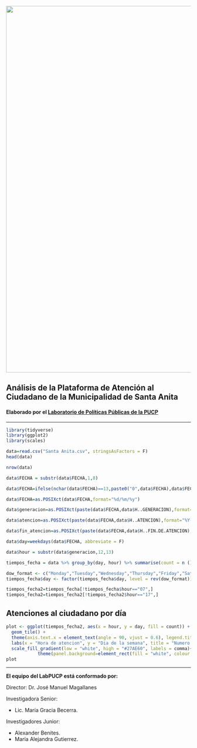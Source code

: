 <img src="https://github.com/ERMPeru/elecciones2016/raw/master/headerLogo.png" width="1000">


## Análisis de la Plataforma de Atención al Ciudadano de la Municipalidad de Santa Anita 

#### Elaborado por el [Laboratorio de Políticas Públicas de la PUCP](#team)

-----

```r
library(tidyverse)
library(ggplot2)
library(scales)
```

```r
data=read.csv("Santa Anita.csv", stringsAsFactors = F)
head(data)
```


```r
nrow(data)
```


```r
data$FECHA = substr(data$FECHA,1,8)
```

```r
data$FECHA=ifelse(nchar(data$FECHA)==13,paste0("0",data$FECHA),data$FECHA) 
```

```r
data$FECHA=as.POSIXct(data$FECHA,format="%d/%m/%y")
```

```r
data$generacion=as.POSIXct(paste(data$FECHA,data$H..GENERACION),format="%Y-%m-%d %H:%M:%S")
```

```r
data$atencion=as.POSIXct(paste(data$FECHA,data$H..ATENCION),format="%Y-%m-%d %H:%M:%S")
```

```r
data$fin_atencion=as.POSIXct(paste(data$FECHA,data$H..FIN.DE.ATENCION),format="%Y-%m-%d %H:%M:%S")
```


```r
data$day=weekdays(data$FECHA, abbreviate = F)
```

```r
data$hour = substr(data$generacion,12,13)
```


```r
tiempos_fecha = data %>% group_by(day, hour) %>% summarise(count = n ())
```

```r
dow_format <- c("Monday","Tuesday","Wednesday","Thursday","Friday","Saturday")
tiempos_fecha$day <- factor(tiempos_fecha$day, level = rev(dow_format))
```

```r
tiempos_fecha2=tiempos_fecha[!tiempos_fecha$hour=="07",]
tiempos_fecha2=tiempos_fecha2[!tiempos_fecha2$hour=="17",]
```

## Atenciones al ciudadano por día 

```r
plot <- ggplot(tiempos_fecha2, aes(x = hour, y = day, fill = count)) +
  geom_tile() +
  theme(axis.text.x = element_text(angle = 90, vjust = 0.6), legend.title = element_blank(), legend.position="top", legend.direction="horizontal", legend.key.width=unit(2, "cm"), legend.key.height=unit(0.25, "cm")) +
  labs(x = "Hora de atencion", y = "Dia de la semana", title = "Numero de atenciones") +
  scale_fill_gradient(low = "white", high = "#27AE60", labels = comma)+
    	    theme(panel.background=element_rect(fill = "white", colour = "black")) + theme(plot.title = element_text(hjust = 0.5))
plot
```

------

<a id='team'></a>

**El equipo del LabPUCP está conformado por:**

Director: Dr. José Manuel Magallanes

Investigadora Senior: 

* Lic. María Gracia Becerra.

Investigadores Junior: 

* Alexander Benites.
* María Alejandra Gutierrez. 
 
 

